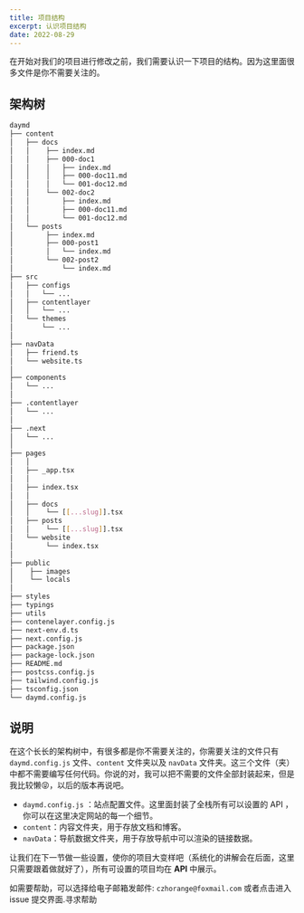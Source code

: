 ```yaml
---
title: 项目结构
excerpt: 认识项目结构
date: 2022-08-29
---
```

在开始对我们的项目进行修改之前，我们需要认识一下项目的结构。因为这里面很多文件是你不需要关注的。

## 架构树

```bash
daymd
├── content
│   ├── docs
│   │    ├── index.md
│   │    ├── 000-doc1
│   │    │   ├── index.md
│   │    │   ├── 000-doc11.md
│   │    │   └── 001-doc12.md
│   │    └── 002-doc2
│   │        ├── index.md
│   │        ├── 000-doc11.md
│   │        └── 001-doc12.md
│   └── posts
│        ├── index.md
│        ├── 000-post1
│        │   └── index.md
│        └── 002-post2
│            └── index.md
├── src
│   ├── configs
│   │   └── ...
│   ├── contentlayer
│   │   └── ...
│   └── themes
│       └── ...
│
├── navData
│   ├── friend.ts
│   └── website.ts
│
├── components
│   └── ...
│
├── .contentlayer
│   └── ...
│
├── .next
│   └── ...
│
├── pages
│   │
│   ├── _app.tsx
│   │
│   ├── index.tsx
│   │
│   ├── docs
│   │    └── [[...slug]].tsx
│   ├── posts
│   │    └── [[...slug]].tsx
│   └── website
│        └── index.tsx   
│
├── public
│    ├── images
│    └── locals
│ 
├── styles
├── typings
├── utils
├── contenelayer.config.js
├── next-env.d.ts
├── next.config.js
├── package.json
├── package-lock.json
├── README.md
├── postcss.config.js
├── tailwind.config.js
├── tsconfig.json
└── daymd.config.js
```

## 说明

在这个长长的架构树中，有很多都是你不需要关注的，你需要关注的文件只有 `daymd.config.js` 文件、`content` 文件夹以及 `navData` 文件夹。这三个文件（夹）中都不需要编写任何代码。你说的对，我可以把不需要的文件全部封装起来，但是我比较懒😝，以后的版本再说吧。  

- `daymd.config.js` ：站点配置文件。这里面封装了全栈所有可以设置的 API ，你可以在这里决定网站的每一个细节。
- `content`：内容文件夹，用于存放文档和博客。
- `navData`：导航数据文件夹，用于存放导航中可以渲染的链接数据。

让我们在下一节做一些设置，使你的项目大变样吧（系统化的讲解会在后面，这里只需要跟着做就好了），所有可设置的项目均在 **API** 中展示。  

<Tips title="遇到问题？">如需要帮助，可以选择给电子邮箱发邮件: `czhorange@foxmail.com` 或者点击进入 issue 提交界面.</Tips><To to="https://github.com/inannan423/Daymd/issues">寻求帮助</To>
